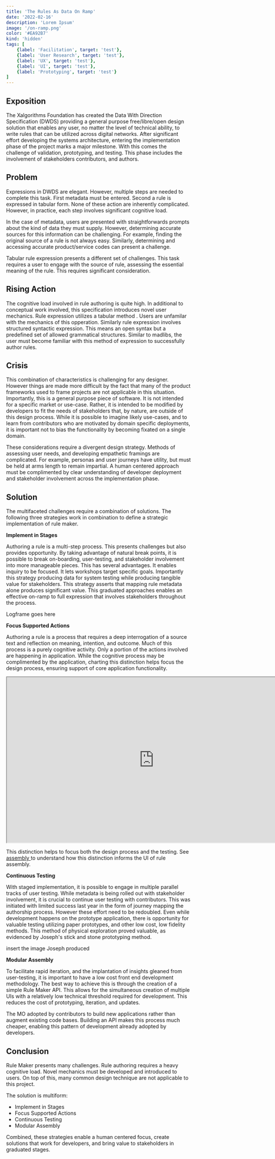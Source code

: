 ```yaml
---
title: 'The Rules As Data On Ramp'
date: '2022-02-16'
description: 'Lorem Ipsum'
image: '/on-ramp.png'
color: '#EA92B7'
kind: 'hidden'
tags: [
    {label: 'Facilitation', target: 'test'},
    {label: 'User Research', target: 'test'},
    {label: 'UX', target: 'test'},
    {label: 'UI', target: 'test'},
    {label: 'Prototyping', target: 'test'}
]
---
```


## Exposition

The Xalgorithms Foundation has created the Data With Direction Specification (DWDS) providing a general purpose free/libre/open design solution that enables any user, no matter the level of technical ability, to write rules that can be utilized across digital networks. After significant effort developing the systems architecture, entering the implementation phase of the project marks a major milestone. With this comes the challenge of validation, prototyping, and testing. This phase includes the involvement of stakeholders contributors, and authors. 

## Problem

Expressions in DWDS are elegant. However, multiple steps are needed to complete this task. First metadata must be entered. Second a rule is expressed in tabular form. None of these action are inherently complicated. However, in practice, each step involves significant cognitive load. 

In the case of metadata, users are presented with straightforwards prompts about the kind of data they must supply. However, determining accurate sources for this information can be challenging. For example, finding the original source of a rule is not always easy. Similarly, determining and accessing accurate product/service codes can present a challenge. 

Tabular rule expression presents a different set of  challenges. This task requires a user to engage with the source of rule, assessing the essential meaning of the rule. This requires significant consideration.

## Rising Action

The cognitive load involved in rule authoring is quite high. In additional to conceptual work involved, this specification introduces novel user mechanics. Rule expression utilizes a tabular method . Users are unfamilar with the mechanics of this opperation. Similarly rule expression involves structured syntactic expression. This means an open syntax but a predefined set of allowed grammatical structures.  Similar to madlibs, the user must become familiar with this method of expression to successfully author rules. 

## Crisis

This combination of characteristics is challenging  for any designer. However things are made more difficult by the fact that many of the product frameworks used to frame projects are not applicable in this situation. Importantly, this is a general purpose piece of software. It is not intended for a specific market or use-case. Rather, it is intended to be modified by developers to fit the needs of stakeholders that, by nature, are outside of this design process. While it is possible to imagine likely use-cases, and to learn from contributors who are motivated by domain specific deployments, it is important not to bias the functionality by becoming fixated on a single domain. 

These considerations require a divergent design strategy. Methods of assessing user needs, and developing empathetic framings are complicated. For example, personas and user journeys have utility, but must be held at arms length to remain impartial. A human centered approach must be complimented by clear understanding of developer deployment and stakeholder involvement across the implementation phase. 

## Solution

The multifaceted challenges require a combination of solutions. The following three strategies work in combination to define a strategic implementation of rule maker.

**Implement in Stages** 

Authoring a rule is a multi-step process. This presents challenges but also provides opportunity. By taking advantage of natural break points, it is possible to break on-boarding, user-testing, and stakeholder involvement into more manageable pieces. This has several advantages. It enables inquiry to be focused. It lets workshops target specific goals. Importantly this strategy producing data for system testing while producing tangible value for stakeholders. This strategy asserts that  mapping rule metadata alone produces significant value. This graduated approaches enables an effective on-ramp to full expression that involves stakeholders throughout the process. 

Logframe goes here

**Focus Supported Actions**

Authoring a rule is a process that requires a deep interrogation of a source text and reflection on meaning, intention, and outcome. Much of this process is a purely cognitive activity. Only a portion of the actions involved are happening in application. While the cognitive process may be complimented by the application, charting this distinction helps focus the design process, ensuring support of core application functionality.  

<iframe border="1px solid rgba(0, 0, 0, 0.1);" width="800" height="450" src="https://www.figma.com/embed?embed_host=share&url=https%3A%2F%2Fwww.figma.com%2Ffile%2FXz37GPQS5Zw5CRf1ljobHM%2FRM-Activity-Map%3Fnode-id%3D0%253A1" allowfullscreen></iframe>

This distinction helps to focus both the design process and the testing. See [assembly ](https://communications.xalgorithms.org/rule-maker/table-editor-ui/) to understand how this distinction informs the UI of rule assembly. 

**Continuous Testing**

With staged implementation, it is possible to engage in multiple parallel tracks of user testing. While metadata is being rolled out with stakeholder involvement, it is crucial to continue user testing with contributors. This was initiated with limited success last year in the form of journey mapping the authorship process. However these effort need to be redoubled. Even while development happens on the prototype application, there is opportunity for valuable testing utilizing paper prototypes, and other low cost, low fidelity methods. This method of physical exploration proved valuable, as evidenced by Joseph's stick and stone prototyping method.

insert the image Joseph produced
 
 **Modular Assembly**
 
 To facilitate rapid iteration, and the implantation of insights gleaned from user-testing, it is important to have a low cost front end development methodology. The best way to achieve this is through the creation of a simple Rule Maker API. This allows for the simultaneous creation of multiple UIs with a relatively low technical threshold required for development. This reduces the cost of prototyping, iteration, and updates. 
 
The MO adopted by contributors to build new applications rather than augment existing code bases. Building an API makes this process much cheaper, enabling this pattern of development already adopted by developers. 
 

##  Conclusion

Rule Maker presents many challenges. Rule authoring requires a heavy cognitive load. Novel mechanics must be developed and introduced to users. On top of this, many common design technique are not applicable to this project. 

The solution is multiform:

- Implement in Stages
- Focus Supported Actions
- Continuous Testing
- Modular Assembly

Combined, these strategies enable a human centered focus, create solutions that work for developers, and bring value to stakeholders in graduated stages. 
